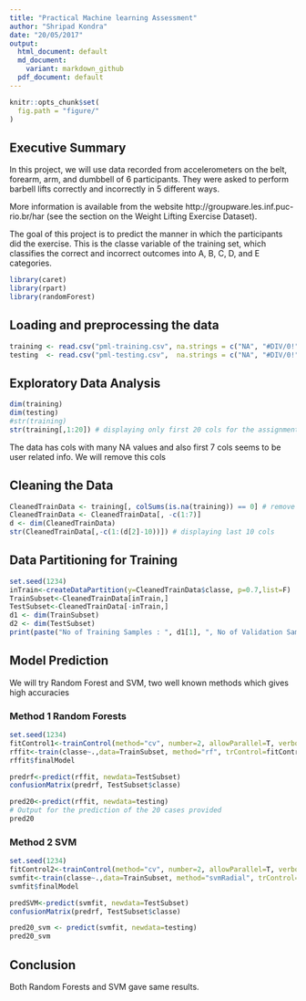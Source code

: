 ```yaml
---
title: "Practical Machine learning Assessment"
author: "Shripad Kondra"
date: "20/05/2017"
output:
  html_document: default
  md_document:
    variant: markdown_github
  pdf_document: default
---
```


```r
knitr::opts_chunk$set(
  fig.path = "figure/"
)
```


## Executive Summary
In this project, we will use data recorded from accelerometers on the belt, forearm, arm, and dumbbell of 6 participants. They were asked to perform barbell lifts correctly and incorrectly in 5 different ways.

More information is available from the website http://groupware.les.inf.puc-rio.br/har (see the section on the Weight Lifting Exercise Dataset).

The goal of this project is to predict the manner in which the participants did the exercise. This is the classe variable of the training set, which classifies the correct and incorrect outcomes into A, B, C, D, and E categories. 

```r
library(caret)
library(rpart)
library(randomForest)
```


## Loading and preprocessing the data

```r
training <- read.csv("pml-training.csv", na.strings = c("NA", "#DIV/0!", ""))
testing  <- read.csv("pml-testing.csv",  na.strings = c("NA", "#DIV/0!", ""))
```


## Exploratory Data Analysis

```r
dim(training)
dim(testing)
#str(training)
str(training[,1:20]) # displaying only first 20 cols for the assignment
```

The data has cols with many NA values and also first 7 cols seems to be user related info. We will remove this cols

## Cleaning the Data

```r
CleanedTrainData <- training[, colSums(is.na(training)) == 0] # remove cols with NA values
CleanedTrainData <- CleanedTrainData[, -c(1:7)]
d <- dim(CleanedTrainData)
str(CleanedTrainData[,-c(1:(d[2]-10))]) # displaying last 10 cols
```

## Data Partitioning for Training

```r
set.seed(1234)
inTrain<-createDataPartition(y=CleanedTrainData$classe, p=0.7,list=F)
TrainSubset<-CleanedTrainData[inTrain,] 
TestSubset<-CleanedTrainData[-inTrain,] 
d1 <- dim(TrainSubset)
d2 <- dim(TestSubset)
print(paste("No of Training Samples : ", d1[1], ", No of Validation Samples : ", d2[1] ))
```

## Model Prediction

We will try Random Forest and SVM, two well known methods which gives high accuracies

### Method 1 Random Forests

```r
set.seed(1234)
fitControl1<-trainControl(method="cv", number=2, allowParallel=T, verbose=T)
rffit<-train(classe~.,data=TrainSubset, method="rf", trControl=fitControl1, verbose=F)
rffit$finalModel
```


```r
predrf<-predict(rffit, newdata=TestSubset)
confusionMatrix(predrf, TestSubset$classe)
```


```r
pred20<-predict(rffit, newdata=testing)
# Output for the prediction of the 20 cases provided
pred20
```


### Method 2 SVM

```r
set.seed(1234)
fitControl2<-trainControl(method="cv", number=2, allowParallel=T, verbose=T)
svmfit<-train(classe~.,data=TrainSubset, method="svmRadial", trControl=fitControl2, verbose=F)
svmfit$finalModel
```

```r
predSVM<-predict(svmfit, newdata=TestSubset)
confusionMatrix(predrf, TestSubset$classe)
```


```r
pred20_svm <- predict(svmfit, newdata=testing)
pred20_svm
```

## Conclusion

Both Random Forests and SVM gave same results.  







  
